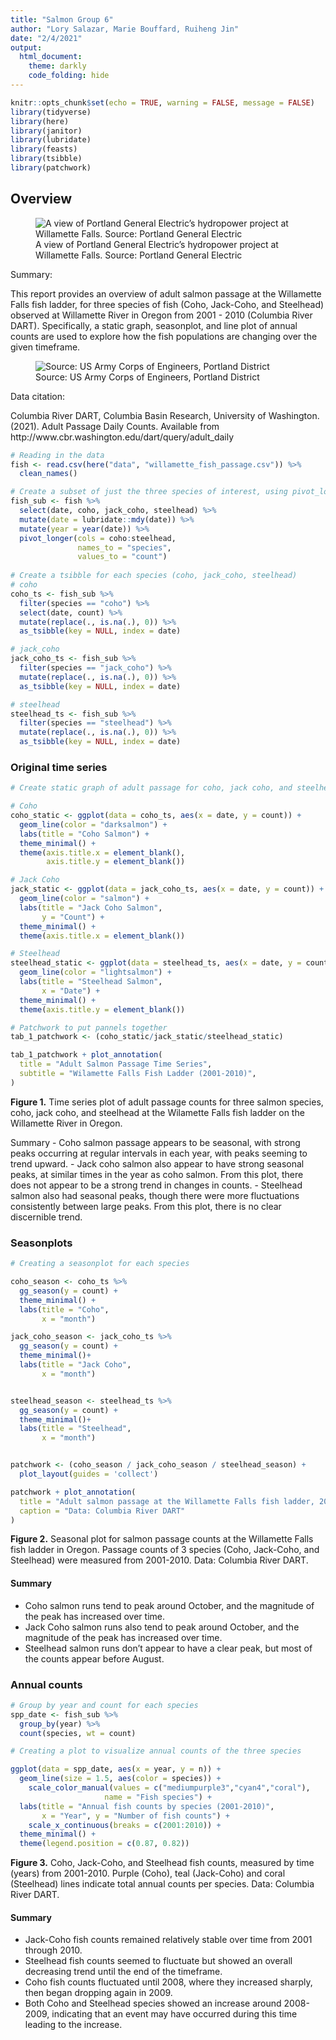 ```yaml
---
title: "Salmon Group 6"
author: "Lory Salazar, Marie Bouffard, Ruiheng Jin"
date: "2/4/2021"
output: 
  html_document:
    theme: darkly
    code_folding: hide
---
```


```r
knitr::opts_chunk$set(echo = TRUE, warning = FALSE, message = FALSE)
library(tidyverse)
library(here)
library(janitor)
library(lubridate)
library(feasts)
library(tsibble)
library(patchwork)
```

## Overview {.tabset}


![A view of Portland General Electric's hydropower project at Willamette Falls. Source: Portland General Electric](https://images.ctfassets.net/416ywc1laqmd/7slwrtWOXNbINMCiFHB4yE/fd392576d7eae7b827119c0ea0e27bed/Willamette-Falls-photo.jpg)


Summary:

This report provides an overview of adult salmon passage at the Willamette Falls fish ladder, for three species of fish (Coho, Jack-Coho, and Steelhead) observed at Willamette River in Oregon from 2001 - 2010 (Columbia River DART). Specifically, a static graph, seasonplot, and line plot of annual counts are used to explore how the fish populations are changing over the given timeframe.


![Source: US Army Corps of Engineers, Portland District](https://www.nwp.usace.army.mil/Portals/24/images/Willamette_Falls_Locks_area_map.jpg?ver=2018-10-01-153840-817&timestamp=1538422736049)

Data citation: 

Columbia River DART, Columbia Basin Research, University of Washington. (2021). Adult Passage Daily Counts. Available from http://www.cbr.washington.edu/dart/query/adult_daily

```r
# Reading in the data
fish <- read.csv(here("data", "willamette_fish_passage.csv")) %>% 
  clean_names()

# Create a subset of just the three species of interest, using pivot_longer to put them in one singular column 
fish_sub <- fish %>% 
  select(date, coho, jack_coho, steelhead) %>% 
  mutate(date = lubridate::mdy(date)) %>% 
  mutate(year = year(date)) %>%  
  pivot_longer(cols = coho:steelhead,
               names_to = "species", 
               values_to = "count") 
 
# Create a tsibble for each species (coho, jack_coho, steelhead)
# coho
coho_ts <- fish_sub %>% 
  filter(species == "coho") %>% 
  select(date, count) %>% 
  mutate(replace(., is.na(.), 0)) %>% 
  as_tsibble(key = NULL, index = date) 

# jack_coho
jack_coho_ts <- fish_sub %>% 
  filter(species == "jack_coho") %>% 
  mutate(replace(., is.na(.), 0)) %>% 
  as_tsibble(key = NULL, index = date) 

# steelhead
steelhead_ts <- fish_sub %>% 
  filter(species == "steelhead") %>% 
  mutate(replace(., is.na(.), 0)) %>% 
  as_tsibble(key = NULL, index = date) 
```


### Original time series

```r
# Create static graph of adult passage for coho, jack coho, and steelhead salmon

# Coho
coho_static <- ggplot(data = coho_ts, aes(x = date, y = count)) +
  geom_line(color = "darksalmon") +
  labs(title = "Coho Salmon") +
  theme_minimal() +
  theme(axis.title.x = element_blank(),
        axis.title.y = element_blank())

# Jack Coho
jack_static <- ggplot(data = jack_coho_ts, aes(x = date, y = count)) +
  geom_line(color = "salmon") +
  labs(title = "Jack Coho Salmon",
       y = "Count") +
  theme_minimal() +
  theme(axis.title.x = element_blank())

# Steelhead
steelhead_static <- ggplot(data = steelhead_ts, aes(x = date, y = count)) +
  geom_line(color = "lightsalmon") +
  labs(title = "Steelhead Salmon",
       x = "Date") +
  theme_minimal() +
  theme(axis.title.y = element_blank())

# Patchwork to put pannels together
tab_1_patchwork <- (coho_static/jack_static/steelhead_static)

tab_1_patchwork + plot_annotation(
  title = "Adult Salmon Passage Time Series",
  subtitle = "Wilamette Falls Fish Ladder (2001-2010)",
)

```
**Figure 1.** Time series plot of adult passage counts for three salmon species, coho, jack coho, and steelhead at the Wilamette Falls fish ladder on the Willamette River in Oregon.

Summary
- Coho salmon passage appears to be seasonal, with strong peaks occurring at regular intervals in each year, with peaks seeming to trend upward.
- Jack coho salmon also appear to have strong seasonal peaks, at similar times in the year as coho salmon. From this plot, there does not appear to be a strong trend in changes in counts.
- Steelhead salmon also had seasonal peaks, though there were more fluctuations consistently between large peaks. From this plot, there is no clear discernible trend.


### Seasonplots

```r
# Creating a seasonplot for each species

coho_season <- coho_ts %>% 
  gg_season(y = count) +
  theme_minimal() +
  labs(title = "Coho",
       x = "month")

jack_coho_season <- jack_coho_ts %>% 
  gg_season(y = count) +
  theme_minimal()+
  labs(title = "Jack Coho",
       x = "month")


steelhead_season <- steelhead_ts %>% 
  gg_season(y = count) +
  theme_minimal()+
  labs(title = "Steelhead",
       x = "month")


patchwork <- (coho_season / jack_coho_season / steelhead_season) +
  plot_layout(guides = 'collect')

patchwork + plot_annotation(
  title = "Adult salmon passage at the Willamette Falls fish ladder, 2001 - 2010",
  caption = "Data: Columbia River DART"
)
```
**Figure 2.** Seasonal plot for salmon passage counts at the Willamette Falls fish ladder in Oregon. Passage counts of 3 species (Coho, Jack-Coho, and Steelhead) were measured from 2001-2010. Data: Columbia River DART.

#### Summary

- Coho salmon runs tend to peak around October, and the magnitude of the peak has increased over time.
- Jack Coho salmon runs also tend to peak around October, and the magnitude of the peak has increased over time.
- Steelhead salmon runs don't appear to have a clear peak, but most of the counts appear before August.

### Annual counts

```r
# Group by year and count for each species
spp_date <- fish_sub %>% 
  group_by(year) %>% 
  count(species, wt = count) 

# Creating a plot to visualize annual counts of the three species

ggplot(data = spp_date, aes(x = year, y = n)) +
  geom_line(size = 1.5, aes(color = species)) +
    scale_color_manual(values = c("mediumpurple3","cyan4","coral"), 
                     name = "Fish species") +
  labs(title = "Annual fish counts by species (2001-2010)",
       x = "Year", y = "Number of fish counts") +
    scale_x_continuous(breaks = c(2001:2010)) +
  theme_minimal() +
  theme(legend.position = c(0.87, 0.82))
```

**Figure 3.** Coho, Jack-Coho, and Steelhead fish counts, measured by time (years) from 2001-2010. Purple (Coho), teal (Jack-Coho) and coral (Steelhead) lines indicate total annual counts per species. Data: Columbia River DART.

#### Summary

- Jack-Coho fish counts remained relatively stable over time from 2001 through 2010.
- Steelhead fish counts seemed to fluctuate but showed an overall decreasing trend until the end of the timeframe. 
- Coho fish counts fluctuated until 2008, where they increased sharply, then began dropping again in 2009.
- Both Coho and Steelhead species showed an increase around 2008-2009, indicating that an event may have occurred during this time leading to the increase. 
